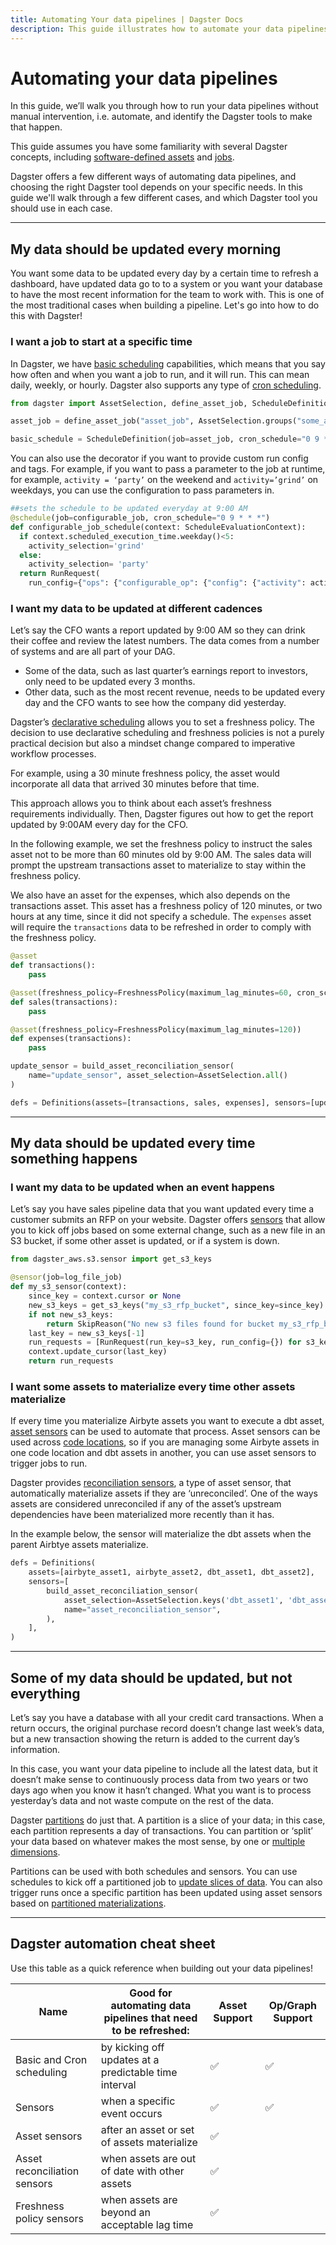 ```yaml
---
title: Automating Your data pipelines | Dagster Docs
description: This guide illustrates how to automate your data pipelines
---
```


# Automating your data pipelines

In this guide, we’ll walk you through how to run your data pipelines without manual intervention, i.e. automate, and identify the Dagster tools to make that happen.

This guide assumes you have some familiarity with several Dagster concepts, including [software-defined assets](/concepts/assets/software-defined-assets) and [jobs](/concepts/ops-jobs-graphs/jobs).

Dagster offers a few different ways of automating data pipelines, and choosing the right Dagster tool depends on your specific needs. In this guide we'll walk through a few different cases, and which Dagster tool you should use in each case.

---

## My data should be updated every morning

You want some data to be updated every day by a certain time to refresh a dashboard, have updated data go to to a system or you want your database to have the most recent information for the team to work with. This is one of the most traditional cases when building a pipeline. Let's go into how to do this with Dagster!


### I want a job to start at a specific time

In Dagster, we have [basic scheduling](/concepts/partitions-schedules-sensors/schedules#basic-schedules) capabilities, which means that you say how often and when you want a job to run, and it will run. This can mean daily, weekly, or hourly. Dagster also supports any type of [cron scheduling](https://en.wikipedia.org/wiki/Cron).

```python file=/guides/dagster/automating_pipelines/vanilla_schedule.py startafter=vanilla_schedule_start endbefore=vanilla_schedule_end
from dagster import AssetSelection, define_asset_job, ScheduleDefinition

asset_job = define_asset_job("asset_job", AssetSelection.groups("some_asset_group"))

basic_schedule = ScheduleDefinition(job=asset_job, cron_schedule="0 9 * * *")
```

You can also use the <PyObject object="schedule" decorator /> decorator if you want to provide custom run config and tags. For example, if you want to pass a parameter to the job at runtime, for example, `activity = ‘party’` on the weekend and `activity=’grind’` on weekdays, you can use the configuration to pass parameters in.

```python file=/guides/dagster/automating_pipelines/config_schedule.py startafter=config_schedule_start endbefore=config_schedule_end
##sets the schedule to be updated everyday at 9:00 AM
@schedule(job=configurable_job, cron_schedule="0 9 * * *")
def configurable_job_schedule(context: ScheduleEvaluationContext):
  if context.scheduled_execution_time.weekday()<5:
    activity_selection='grind'
  else:
    activity_selection= 'party'
  return RunRequest(
    run_config={"ops": {"configurable_op": {"config": {"activity": activity_selection}}}})
```

### I want my data to be updated at different cadences

Let’s say the CFO wants a report updated by 9:00 AM so they can drink their coffee and review the latest numbers. The data comes from a number of systems and are all part of your DAG.

- Some of the data, such as last quarter’s earnings report to investors, only need to be updated every 3 months.
- Other data, such as the most recent revenue, needs to be updated every day and the CFO wants to see how the company did yesterday.

Dagster’s [declarative scheduling](/guides/dagster/scheduling-assets) allows you to set a freshness policy. The decision to use declarative scheduling and freshness policies is not a purely practical decision but also a mindset change compared to imperative workflow processes.

For example, using a 30 minute freshness policy, the asset would incorporate all data that arrived 30 minutes before that time.

This approach allows you to think about each asset’s freshness requirements individually. Then, Dagster figures out how to get the report updated by 9:00AM every day for the CFO.

In the following example, we set the freshness policy to instruct the sales asset not to be more than 60 minutes old by 9:00 AM. The sales data will prompt the upstream transactions asset to materialize to stay within the freshness policy.

We also have an asset for the expenses, which also depends on the transactions asset. This asset has a freshness policy of 120 minutes, or two hours at any time, since it did not specify a schedule. The `expenses` asset will require the `transactions` data to be refreshed in order to comply with the freshness policy.

```python file=/guides/dagster/automating_pipelines/declare_schedule.py startafter=declare_schedule_start endbefore=declare_schedule_end
@asset
def transactions():
    pass

@asset(freshness_policy=FreshnessPolicy(maximum_lag_minutes=60, cron_schedule="0 9 * * *"))
def sales(transactions):
    pass

@asset(freshness_policy=FreshnessPolicy(maximum_lag_minutes=120))
def expenses(transactions):
    pass

update_sensor = build_asset_reconciliation_sensor(
    name="update_sensor", asset_selection=AssetSelection.all()
)

defs = Definitions(assets=[transactions, sales, expenses], sensors=[update_sensor])
```

---

## My data should be updated every time something happens

### I want my data to be updated when an event happens

Let’s say you have sales pipeline data that you want updated every time a customer submits an RFP on your website. Dagster offers [sensors](/concepts/partitions-schedules-sensors/sensors) that allow you to kick off jobs based on some external change, such as a new file in an S3 bucket, if some other asset is updated, or if a system is down.

```python file=/guides/dagster/automating_pipelines/s3_sensor.py startafter=s3_sensor_start endbefore=s3_sensor_end
from dagster_aws.s3.sensor import get_s3_keys

@sensor(job=log_file_job)
def my_s3_sensor(context):
    since_key = context.cursor or None
    new_s3_keys = get_s3_keys("my_s3_rfp_bucket", since_key=since_key)
    if not new_s3_keys:
        return SkipReason("No new s3 files found for bucket my_s3_rfp_bucket.")
    last_key = new_s3_keys[-1]
    run_requests = [RunRequest(run_key=s3_key, run_config={}) for s3_key in new_s3_keys]
    context.update_cursor(last_key)
    return run_requests
```

### I want some assets to materialize every time other assets materialize

If every time you materialize Airbyte assets you want to execute a dbt asset, [asset sensors](/concepts/partitions-schedules-sensors/asset-sensors#asset-sensors-1) can be used to automate that process. Asset sensors can be used across [code locations](/concepts/code-locations#code-locations), so if you are managing some Airbyte assets in one code location and dbt assets in another, you can use asset sensors to trigger jobs to run.

Dagster provides [reconciliation sensors](/concepts/partitions-schedules-sensors/asset-sensors#asset-reconciliation-sensors), a type of asset sensor, that automatically materialize assets if they are ‘unreconciled’. One of the ways assets are considered unreconciled if any of the asset’s upstream dependencies have been materialized more recently than it has.

In the example below, the sensor will materialize the dbt assets when the parent Airbtye assets materialize.

```python file=/guides/dagster/automating_pipelines/airbyte_dbt_sensor.py startafter=airbyte_dbt_sensor_start endbefore=airbyte_dbt_sensor_end
defs = Definitions(
    assets=[airbyte_asset1, airbyte_asset2, dbt_asset1, dbt_asset2],
    sensors=[
        build_asset_reconciliation_sensor(
            asset_selection=AssetSelection.keys('dbt_asset1', 'dbt_asset2'),
            name="asset_reconciliation_sensor",
        ),
    ],
)
```

---

## Some of my data should be updated, but not everything

Let’s say you have a database with all your credit card transactions. When a return occurs, the original purchase record doesn’t change last week’s data, but a new transaction showing the return is added to the current day’s information.

In this case, you want your data pipeline to include all the latest data, but it doesn’t make sense to continuously process data from two years or two days ago when you know it hasn’t changed. What you want is to process yesterday’s data and not waste compute on the rest of the data.

Dagster [partitions](/concepts/partitions-schedules-sensors/partitions#defining-partitioned-assets) do just that. A partition is a slice of your data; in this case, each partition represents a day of transactions. You can partition or ‘split’ your data based on whatever makes the most sense, by one or [multiple dimensions](https://docs.dagster.io/concepts/partitions-schedules-sensors/partitions#multi-dimensionally-partitioned-assets).

Partitions can be used with both schedules and sensors. You can use schedules to kick off a partitioned job to [update slices of data](/concepts/partitions-schedules-sensors/partitions#creating-schedules-from-partitioned-jobs). You can also trigger runs once a specific partition has been updated using asset sensors based on [partitioned materializations](/concepts/partitions-schedules-sensors/asset-sensors#triggering-runs-upon-partitioned-materializations).

---

## Dagster automation cheat sheet

Use this table as a quick reference when building out your data pipelines!

| Name                         | Good for automating data pipelines that need to be refreshed: | Asset Support | Op/Graph Support |
| ---------------------------- | ------------------------------------------------------------- | ------------- | ---------------- |
| Basic and Cron scheduling    | by kicking off updates at a predictable time interval         | ✅             | ✅                |
| Sensors                      | when a specific event occurs                                  | ✅             | ✅                |
| Asset sensors                | after an asset or set of assets materialize                   | ✅             |                  |
| Asset reconciliation sensors | when assets are out of date with other assets                 | ✅             |                  |
| Freshness policy sensors     | when assets are beyond an acceptable lag time                 | ✅             |                  |
